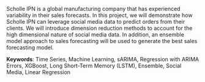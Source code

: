 
Scholle IPN is a global manufacturing company that has experienced variability in their sales forecasts. In this project, we will demonstrate how Scholle IPN can leverage social media data to predict orders from their clients.  We will introduce dimension reduction methods to account for the high dimensional nature of social media data.  In addition, an ensemble model approach to sales forecasting will be used to generate the best sales forecasting model.


\bigskip 
\bigskip
\bigskip

**Keywords**: Time Series, Machine Learning, sARIMA, Regression with ARIMA Errors, XGBoost, Long Short-Term Memory (LSTM), Ensemble, Social Media, Linear Regression

\bigskip 
\bigskip
\bigskip

